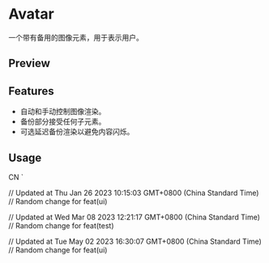 

<Meta of={AvatarStories} />

<RadixPrimitiveDocsButton name='avatar' />

# Avatar

一个带有备用的图像元素，用于表示用户。

## Preview

<Canvas of={AvatarStories.Default} />

<Controls />

## Features

- 自动和手动控制图像渲染。
- 备份部分接受任何子元素。
- 可选延迟备份渲染以避免内容闪烁。

## Usage


<Source code={importCode} language='ts' dark />

  <AvatarImage src="https://github.com/shadcn.png" />
  <AvatarFallback>CN</AvatarFallback>
</Avatar>`

<Source code={usageCode} language='tsx' dark />

<Canvas of={AvatarStories.Default} />
<Canvas of={AvatarStories.Fallback} />

// Updated at Thu Jan 26 2023 10:15:03 GMT+0800 (China Standard Time)
// Random change for feat(ui)

// Updated at Wed Mar 08 2023 12:21:17 GMT+0800 (China Standard Time)
// Random change for feat(test)

// Updated at Tue May 02 2023 16:30:07 GMT+0800 (China Standard Time)
// Random change for feat(ui)
